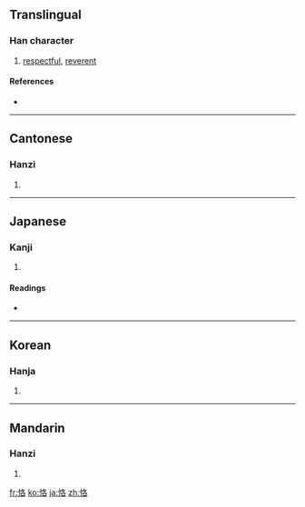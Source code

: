 ==Translingual==

===Han character===
{{Han char|rn=61|rad=心|as=06|sn=9|four=9706<sub>4</sub>|canj=心竹水口 (PHER)}}

# [[respectful]], [[reverent]]

====References====
* {{Han ref|kx=0385.120|dkj=10592|dj=0717.010|hdz=42298.030|uh=606A|ud=24682|bh=ABF1|bd=44017}}

----

==Cantonese==

===Hanzi===
{{yue-hanzi|jyut=|y=kok3}}

# {{defn|Cantonese|sort=心06}}

----

==Japanese==

===Kanji===
{{ja-kanji|grade=|rs=心06}}

# {{defn|Japanese|sort=心06}}

====Readings====
* {{ja-readings|on=[[かく]] (kaku)|kun=[[つつしむ]] (tsutsushimu)}}

----

==Korean==

===Hanja===
{{ko-hanja|hangeul=각|eumhun=|rv=gak|mr=kak|y=kak}}

# {{defn|Korean|sort=心06}}

----

==Mandarin==

===Hanzi===
{{cmn-hanzi|pin=[[kè]] ([[ke4]])|wg=k'o<sup>4</sup>}}

# {{defn|Mandarin|sort=心06}}

[[fr:恪]]
[[ko:恪]]
[[ja:恪]]
[[zh:恪]]